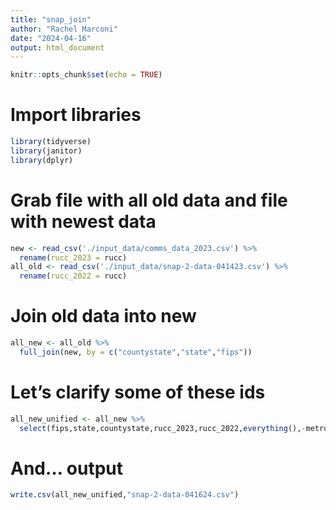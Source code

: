 ```yaml
---
title: "snap_join"
author: "Rachel Marconi"
date: "2024-04-16"
output: html_document
---
```


```r
knitr::opts_chunk$set(echo = TRUE)
```

# Import libraries
```r
library(tidyverse)
library(janitor)
library(dplyr)
```

# Grab file with all old data and file with newest data
```r
new <- read_csv('./input_data/comms_data_2023.csv') %>% 
  rename(rucc_2023 = rucc)
all_old <- read_csv('./input_data/snap-2-data-041423.csv') %>% 
  rename(rucc_2022 = rucc)


```

# Join old data into new
```r
all_new <- all_old %>% 
  full_join(new, by = c("countystate","state","fips"))

```


# Let's clarify some of these ids
```r
all_new_unified <- all_new %>% 
  select(fips,state,countystate,rucc_2023,rucc_2022,everything(),-metro.x,-metro.y,-...1)

```

# And... output
```r
write.csv(all_new_unified,"snap-2-data-041624.csv")
```


